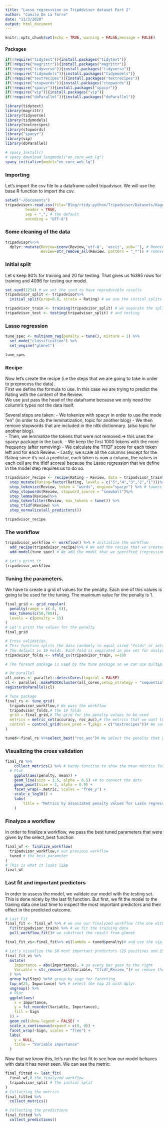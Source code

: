 ```yaml
---
title: "Lasso regresssion on TripAdvisor dataset Part 2"
author: "Camilo De La Torre"
date: "11/3/2020"
output: html_document
---
```


```r
knitr::opts_chunk$set(echo = TRUE, warning = FALSE,message = FALSE)
```

#### Packages 

```r
if(!require("tidytext")){install.packages("tidytext")}
if(!require("magrittr")){install.packages("magrittr")}
if(!require("tidyverse")){install.packages("tidyverse")}
if(!require("tidymodels")){install.packages("tidymodels")}
if(!require("textrecipes")){install.packages("textrecipes")}
if(!require("stopwords")){install.packages("stopwords")}
if(!require("spacyr")){install.packages("spacyr")}
if(!require("vip")){install.packages("vip")}
if(!require("doParallel")){install.packages("doParallel")}

library(tidytext)
library(magrittr)
library(tidyverse)
library(tidymodels)
library(textrecipes)
library(stopwords)
library("spacyr")
library(vip)
library(doParallel)

# spacy_install()
# spacy_download_langmodel("en_core_web_lg")
spacy_initialize(model="en_core_web_lg")
```

### Importing 
Let's import the csv file to a dataframe called tripadvisor.
We will use the base R function to import the csv.
```r
setwd("~/Documents")
tripadvisor<-read.csv(file="Blog/rtidy-python/Tripadvisor/Datasets/Kaggle/tripadvisor_hotel_reviews.csv",
         header = TRUE, 
         sep = ",", # the default
         encoding = "UTF-8") 
```
### Some cleaning of the data  
```r
tripadvisor%<>%
  dplyr::mutate(Review=iconv(Review,'utf-8', 'ascii', sub=''), # Remove the unicode characters
                Review=str_remove_all(Review, pattern = "_*")) # remove the substitutes for the characters removed

```

### Initial split  
Let s keep 80% for training and 20 for testing.
That gives us 16395 rows for training and 4096 for testing our model. 

```r
set.seed(1234) # we set the seed to have reproducible results 
tripadvisor_split <- tripadvisor%>%
  initial_split(prop=0.8, strata = Rating) # we use the initial_splits who stores the split for us 

tripadvisor_train <- training(tripadvisor_split) # we separate the split for training
tripadvisor_test <- testing(tripadvisor_split) # and testing 
```

### Lasso regression  

```r
tune_spec <- multinom_reg(penalty = tune(), mixture = 1) %>%
  set_mode("classification") %>%
  set_engine("glmnet")

tune_spec
```
### Recipe  

Now let's create the recipe (i.e the steps that we are going to take in order to preprocess the data).  
First we define the formula to use. In this case we are trying to predict the Rating with the content of the Review.  
We use just pass the head of the dataframe because we only need the column's types not the data itself.  

Several steps are taken: 
- We tokenize with spacyr in order to use the mode "en" (in order to do the lemmatization, topic for another blog) 
- We then remove stopwords that are included in the nltk dictionnary. (also topic for another blog).  
- Then, we lemmatize the tokens that were not removed.=> this uses the spacyr package in the back. 
- We keep the first 1000 tokens with the more frequency (after removing)
- We calculate the TFIDF score for each token left and for each Review. 
- Lastly, we scale all the columns (except for the Rating since it's not a predictor, each token is now a column, the values in each cell are the tfidf scores) because the Lasso regression that we define in the model step requires us to do so.  
```r
tripadvisor_recipe <- recipe(Rating ~ Review, data = tripadvisor_train%>% head()) %>%
  step_mutate(Rating=factor(Rating, levels = c("5","4","3","2","1")))%>%
  step_tokenize(Review, token = "words", engine="spacyr") %>% # lowers also characters 
  step_stopwords(Review, stopword_source = "snowball")%>% 
  step_lemma(Review)%>%
  step_tokenfilter(Review, max_tokens = tune()) %>%
  step_tfidf(Review) %>%
  step_normalize(all_predictors())

tripadvisor_recipe

```

### The workflow   
```r
tripadvisor_workflow <- workflow() %>% # initialize the workflow
  add_recipe(tripadvisor_recipe)%>% # We add the recipe that we created (with the steps)
  add_model(tune_spec) # We add the model that we specified (regression with glmnet)

# Let's print it  
tripadvisor_workflow
```

### Tuning the parameters. 
We have to create a grid of values for the penalty. Each one of this values is going to be used for the tuning. The maximum value for the penalty is 1.  
```r

final_grid <- grid_regular(
  penalty(range = c(-4, 0)),
  max_tokens(c(50,700)),
  levels = c(penalty = 15)
)
# Let's print the values for the penalty
final_grid

# Cross validation. 
# This function splits the data randomly in equal sized "folds" or sets of data.
# The default is 10 Folds. Each fold is separated in one set for analysis, one for assesment and a the total (the two combined).
tripadvisor_folds <- vfold_cv(tripadvisor_train, v=10)

# The foreach package is used by the tune package so we can use multiple processors to speed up the process. 

# Do parallel 
all_cores <- parallel::detectCores(logical = FALSE)
cl <- parallel::makePSOCKcluster(all_cores,setup_strategy = "sequential")
registerDoParallel(cl)

# Tune package 
final_rs <- tune_grid(
  tripadvisor_workflow,# We pass the workflow 
  tripadvisor_folds,# the 10 folds
  grid = final_grid,# The grid for the penalty values to be used
  metrics = metric_set(accuracy, roc_auc),# the metrics that we want to follow
  control = control_grid(save_pred = T,pkgs = c("textrecipes"))# We save the predictions made at every fold trained
)

tuned<-final_rs %>%select_best("roc_auc")# We select the penalty that yields the best rmse 
```
### Visualizing the cross validation  
```r
final_rs %>%
    collect_metrics() %>% # handy function to show the mean metrics for each penalty 
  # Plot 
    ggplot(aes(penalty, mean)) + 
    geom_line(size = 1.5, alpha = 0.5) +# to connect the dots 
    geom_point(size = 2, alpha = 0.9) +
    facet_wrap(~.metric, scales = "free_y") + 
    scale_x_log10() +
    labs(
        title = "Metrics by associated penalty values for Lasso regression"
    )
```
### Finalyze a workflow 
In order to finalize a workflow, we pass the best tuned parameters that were given by the select_best function
```r
final_wf <- finalize_workflow(
  tripadvisor_workflow,# our previous workflow
  tuned # the best parameter
)
# This is what it looks like
final_wf
```
### Last fit and important predictors  
In order to assess the model, we validate our model with the testing set. This is done nicely by the last fit function. But first, we fit the model to the traning data one last time to inspect the most important predictors and their effect in the predicted outcome.  
```r
# Last Fit 
final_fit <- final_wf %>% # we use our finalyzed workflow (the one with the parameter specified)
  fit(tripadvisor_train) %>% # we fit the training data 
  pull_workflow_fit()# we substract the result from glmnet 

final_fit_vi<-final_fit%>% vi(lambda = tuned$penalty)# and use the vip package to get the estimators and their sign (positive or negative)

# Let's visualize the 50 most important predictors (25 positives and 25 negatives)
final_fit_vi %>%
  mutate(
    Importance = abs(Importance), # so every bar goes to the right
    Variable = str_remove_all(Variable, "tfidf_Review_")# we remove the preffix from the columns, this preffix was given in the step_tfidf from the recipe
  ) %>%
  group_by(Sign) %>%# group by sign for facetting
  top_n(25, Importance) %>% # select the top 25 with dplyr
  ungroup() %>%
  # Plot 
  ggplot(aes(
    x = Importance,
    y = fct_reorder(Variable, Importance),
    fill = Sign
  )) +
  geom_col(show.legend = FALSE) +
  scale_x_continuous(expand = c(0, 0)) +
  facet_wrap(~Sign, scales = "free") +
  labs(
    y = NULL,
    title = "Variable importance"
  )
```
Now that we know this, let's run the last fit to see how our model behaves with data it has never seen. We can see the metric:
```r
final_fitted <- last_fit(
  final_wf,# the finalyzed workflow
  tripadvisor_split # The initial split 
)
# Collecting the metrics 
final_fitted %>%
  collect_metrics()

# Collecting the predictions 
final_fitted %>%
  collect_predictions()
```
